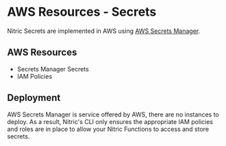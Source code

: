 
# AWS Resources - Secrets

Nitric Secrets are implemented in AWS using [AWS Secrets Manager](https://aws.amazon.com/secrets-manager/).

## AWS Resources

- Secrets Manager Secrets
- IAM Policies

## Deployment

AWS Secrets Manager is service offered by AWS, there are no instances to deploy. As a result, Nitric's CLI only ensures the appropriate IAM policies and roles are in place to allow your Nitric Functions to access and store secrets.
